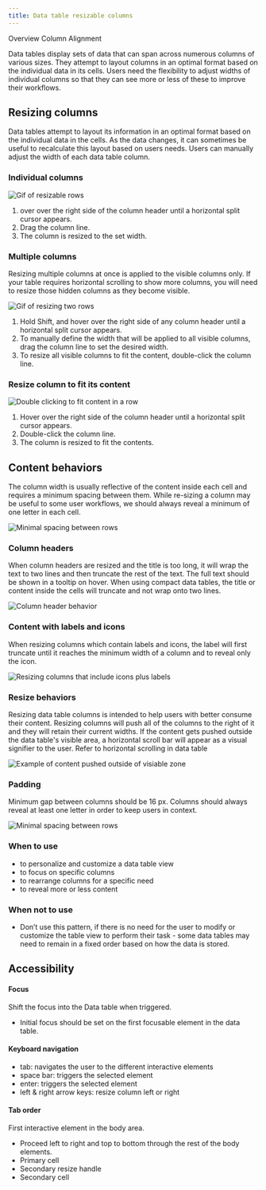 ```yaml
---
title: Data table resizable columns
---
```



<Breadcrumb>
  <BreadcrumbItem href="https://pages.github.ibm.com/cdai-design/pal/patterns/data-table/overview">
    Overview
  </BreadcrumbItem>
  <BreadcrumbItem isCurrentPage href="/patterns/data-table/resizable-columns">
    Column Alignment
  </BreadcrumbItem>
</Breadcrumb>

<PageDescription>

Data tables display sets of data that can span across numerous columns of various sizes. They attempt to layout columns in an optimal format based on the individual data in its cells. Users need the flexibility to adjust widths of individual columns so that they can see more or less of these to improve their workflows.

</PageDescription>

## Resizing columns

Data tables attempt to layout its information in an optimal format based on the individual data in the cells. As the data changes, it can sometimes be useful to recalculate this layout based on users needs. Users can manually adjust the width of each data table column. 

### Individual columns

![Gif of resizable rows](images/resizing_columns.gif)

1. over over the right side of the column header until a horizontal split cursor appears.
2. Drag the column line.
3. The column is resized to the set width.

### Multiple columns

Resizing multiple columns at once is applied to the visible columns only. If your table requires horizontal scrolling to show more columns, you will need to resize those hidden columns as they become visible.

![Gif of resizing two rows](images/resizing_2columns.gif)

1. Hold Shift, and hover over the right side of any column header until a horizontal split cursor appears.
2. To manually define the width that will be applied to all visible columns, drag the column line to set the desired width.
4. To resize all visible columns to fit the content, double-click the column line.

### Resize column to fit its content

![Double clicking to fit content in a row](images/doubleClick.gif)

1. Hover over the right side of the column header until a horizontal split cursor appears.
2. Double-click the column line.
3. The column is resized to fit the contents.

## Content behaviors

The column width is usually reflective of the content inside each cell and requires a minimum spacing between them. While re-sizing a column may be useful to some user workflows, we should always reveal a minimum of one letter in each cell. 

![Minimal spacing between rows](images/minimal_spacing.png)

### Column headers

When column headers are resized and the title is too long, it will wrap the text to two lines and then truncate the rest of the text. The full text should be shown in a tooltip on hover. When using compact data tables, the title or content inside the cells will truncate and not wrap onto two lines.

![Column header behavior](images/wrappingHeader.gif)

### Content with labels and icons

When resizing columns which contain labels and icons, the label will first truncate until it reaches the minimum width of a column and to reveal only the icon. 

![Resizing columns that include icons plus labels](images/resize_column_icons.gif)

### Resize behaviors

Resizing data table columns is intended to help users with better consume their content. Resizing columns will push all of the columns to the right of it and they will retain their current widths. If the content gets pushed outside the data table's visible area, a horizontal scroll bar will appear as a visual signifier to the user. Refer to horizontal scrolling in data table

![Example of content pushed outside of visiable zone ](images/scrollBar.gif)

### Padding

Minimum gap between columns should be 16 px. Columns should always reveal at least one letter in order to keep users in context.

![Minimal spacing between rows](images/minimal_spacing.png)

### When to use

- to personalize and customize a data table view
- to focus on specific columns
- to rearrange columns for a specific need
- to reveal more or less content

### When not to use
- Don’t use this pattern, if there is no need for the user to modify or customize the table view to perform their task - some data tables may need to remain in a fixed order based on how the data is stored. 

## Accessibility

#### Focus

Shift the focus into the Data table when triggered.
- Initial focus should be set on the first focusable element in the data table.

#### Keyboard navigation
- tab: navigates the user to the different interactive elements
- space bar: triggers the selected element
- enter: triggers the selected element
- left & right arrow keys: resize column left or right


#### Tab order
First interactive element in the body area.
- Proceed left to right and top to bottom through the rest of the body elements.
- Primary cell
- Secondary resize handle
- Secondary cell